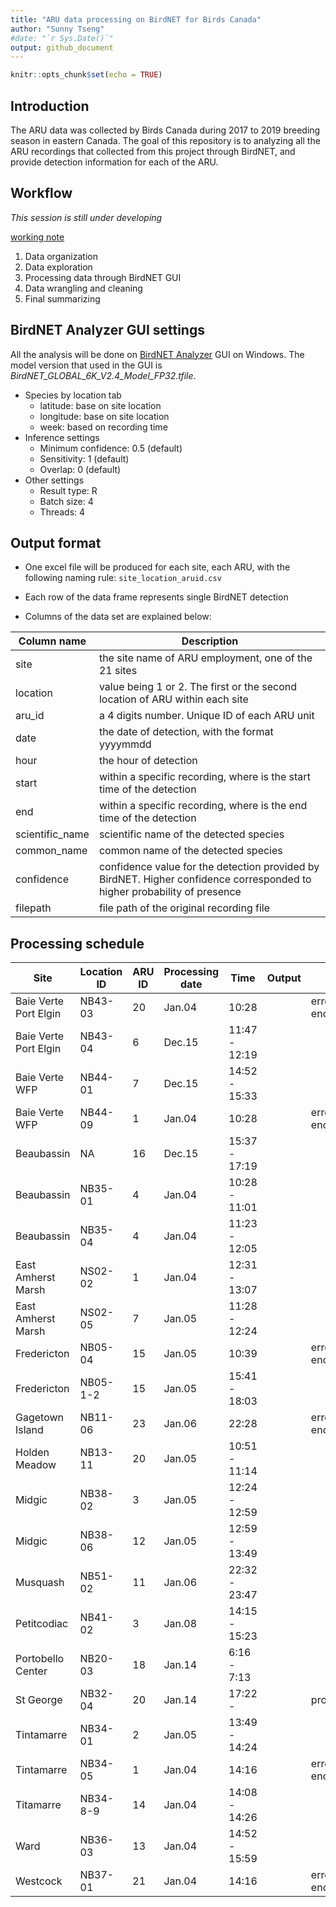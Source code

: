 ```yaml
---
title: "ARU data processing on BirdNET for Birds Canada"
author: "Sunny Tseng"
#date: "`r Sys.Date()`"
output: github_document
---
```


```r
knitr::opts_chunk$set(echo = TRUE)
```

## Introduction

The ARU data was collected by Birds Canada during 2017 to 2019 breeding season in eastern Canada. The goal of this repository is to analyzing all the ARU recordings that collected from this project through BirdNET, and provide detection information for each of the ARU.

## Workflow

*This session is still under developing*

[working note](./docs/working-notes.md)

1.  Data organization
2.  Data exploration
3.  Processing data through BirdNET GUI
4.  Data wrangling and cleaning
5.  Final summarizing

## BirdNET Analyzer GUI settings

All the analysis will be done on [BirdNET Analyzer](https://github.com/kahst/BirdNET-Analyzer) GUI on Windows. The model version that used in the GUI is *BirdNET_GLOBAL_6K_V2.4_Model_FP32.tfile*.

-   Species by location tab
    -   latitude: base on site location
    -   longitude: base on site location
    -   week: based on recording time
-   Inference settings
    -   Minimum confidence: 0.5 (default)
    -   Sensitivity: 1 (default)
    -   Overlap: 0 (default)
-   Other settings
    -   Result type: R
    -   Batch size: 4
    -   Threads: 4

## Output format

-   One excel file will be produced for each site, each ARU, with the following naming rule: `site_location_aruid.csv`

-   Each row of the data frame represents single BirdNET detection

-   Columns of the data set are explained below:

| Column name     | Description                                                                                                              |
|-----------------|-------------------------------------------------------|
| site            | the site name of ARU employment, one of the 21 sites                                                                     |
| location        | value being 1 or 2. The first or the second location of ARU within each site                                             |
| aru_id          | a 4 digits number. Unique ID of each ARU unit                                                                            |
| date            | the date of detection, with the format yyyymmdd                                                                          |
| hour            | the hour of detection                                                                                                    |
| start           | within a specific recording, where is the start time of the detection                                                    |
| end             | within a specific recording, where is the end time of the detection                                                      |
| scientific_name | scientific name of the detected species                                                                                  |
| common_name     | common name of the detected species                                                                                      |
| confidence      | confidence value for the detection provided by BirdNET. Higher confidence corresponded to higher probability of presence |
| filepath        | file path of the original recording file                                                                                 |

## Processing schedule

| Site                  | Location ID | ARU ID | Processing date | Time          | Output | Note                     |
|-----------------|----------|------|---------|------------|---------|-----------|
| Baie Verte Port Elgin | NB43-03     | 20     | Jan.04          | 10:28         |        | error - file encryption  |
| Baie Verte Port Elgin | NB43-04     | 6      | Dec.15          | 11:47 - 12:19 |        |                          |
| Baie Verte WFP        | NB44-01     | 7      | Dec.15          | 14:52 - 15:33 |        |                          |
| Baie Verte WFP        | NB44-09     | 1      | Jan.04          | 10:28         |        | error - file encryption  |
| Beaubassin            | NA          | 16     | Dec.15          | 15:37 - 17:19 |        |                          |
| Beaubassin            | NB35-01     | 4      | Jan.04          | 10:28 - 11:01 |        |                          |
| Beaubassin            | NB35-04     | 4      | Jan.04          | 11:23 - 12:05 |        |                          |
| East Amherst Marsh    | NS02-02     | 1      | Jan.04          | 12:31 - 13:07 |        |                          |
| East Amherst Marsh    | NS02-05     | 7      | Jan.05          | 11:28 - 12:24 |        |                          |
| Fredericton           | NB05-04     | 15     | Jan.05          | 10:39         |        | error - file encryption  |
| Fredericton           | NB05-1-2    | 15     | Jan.05          | 15:41 - 18:03 |        |                          |
| Gagetown Island       | NB11-06     | 23     | Jan.06          | 22:28         |        | error - file encryption  |
| Holden Meadow         | NB13-11     | 20     | Jan.05          | 10:51 - 11:14 |        |                          |
| Midgic                | NB38-02     | 3      | Jan.05          | 12:24 - 12:59 |        |                          |
| Midgic                | NB38-06     | 12     | Jan.05          | 12:59 - 13:49 |        |                          |
| Musquash              | NB51-02     | 11     | Jan.06          | 22:32 - 23:47 |        |                          |
| Petitcodiac           | NB41-02     | 3      | Jan.08          | 14:15 - 15:23 |        |                          |
| Portobello Center     | NB20-03     | 18     | Jan.14          | 6:16 - 7:13   |        |                          |
| St George             | NB32-04     | 20     | Jan.14          | 17:22 -       |        | processing               |
| Tintamarre            | NB34-01     | 2      | Jan.05          | 13:49 - 14:24 |        |                          |
| Tintamarre            | NB34-05     | 1      | Jan.04          | 14:16         |        | error - file encryption  |
| Titamarre             | NB34-8-9    | 14     | Jan.04          | 14:08 - 14:26 |        |                          |
| Ward                  | NB36-03     | 13     | Jan.04          | 14:52 - 15:59 |        |                          |
| Westcock              | NB37-01     | 21     | Jan.04          | 14:16         |        | error - file encryption  |
